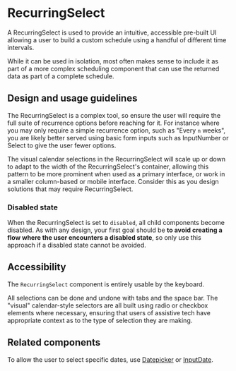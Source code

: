 
<Meta title="Components/Selections/RecurringSelect/Docs" />

# RecurringSelect

A RecurringSelect is used to provide an intuitive, accessible pre-built UI
allowing a user to build a custom schedule using a handful of different time
intervals.

While it can be used in isolation, most often makes sense to include it as part
of a more complex scheduling component that can use the returned data as part of
a complete schedule.

## Design and usage guidelines

The RecurringSelect is a complex tool, so ensure the user will require the full
suite of recurrence options before reaching for it. For instance where you may
only require a simple recurrence option, such as "Every `n` weeks", you are
likely better served using basic form inputs such as InputNumber or Select to
give the user fewer options.

The visual calendar selections in the RecurringSelect will scale up or down to
adapt to the width of the RecurringSelect's container, allowing this pattern to
be more prominent when used as a primary interface, or work in a smaller
column-based or mobile interface. Consider this as you design solutions that may
require RecurringSelect.

### Disabled state

When the RecurringSelect is set to `disabled`, all child components become
disabled. As with any design, your first goal should be **to avoid creating a
flow where the user encounters a disabled state**, so only use this approach if
a disabled state cannot be avoided.

## Accessibility

The `RecurringSelect` component is entirely usable by the keyboard.

All selections can be done and undone with tabs and the space bar. The "visual"
calendar-style selectors are all built using radio or checkbox elements where
necessary, ensuring that users of assistive tech have appropriate context as to
the type of selection they are making.

## Related components

To allow the user to select specific dates, use
[Datepicker](../?path=/docs/components-selections-datepicker--date-picker#date-picker)
or [InputDate](../?path=/docs/components-forms-and-inputs-inputdate-docs--page).
